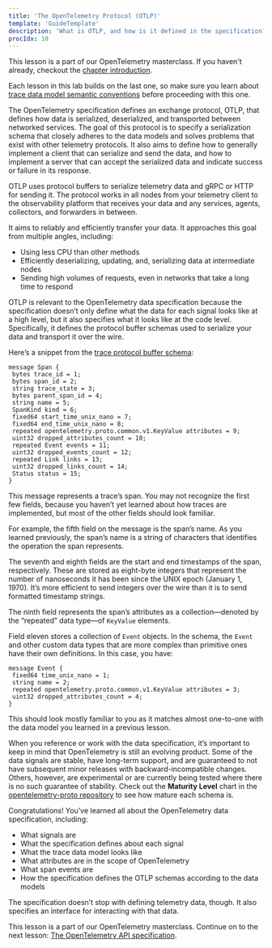 ```yaml
---
title: 'The OpenTelemetry Protocol (OTLP)'
template: 'GuideTemplate'
description: 'What is OTLP, and how is it defined in the specification?'
procIdx: 10
---
```


<Callout variant="course">

This lesson is a part of our OpenTelemetry masterclass. If you haven't already, checkout the [chapter introduction](/opentelemetry-masterclass/fundamentals).

Each lesson in this lab builds on the last one, so make sure you learn about [trace data model semantic conventions](/opentelemetry-masterclass/fundamentals/trace-data-model-semantic-conventions) before proceeding with this one.

</Callout>

The OpenTelemetry specification defines an exchange protocol, OTLP, that defines how data is serialized, deserialized, and transported between networked services. The goal of this protocol is to specify a serialization schema that closely adheres to the data models and solves problems that exist with other telemetry protocols. It also aims to define how to generally implement a client that can serialize and send the data, and how to implement a server that can accept the serialized data and indicate success or failure in its response.

OTLP uses protocol buffers to serialize telemetry data and gRPC or HTTP for sending it. The protocol works in all nodes from your telemetry client to the observability platform that receives your data and any services, agents, collectors, and forwarders in between.

It aims to reliably and efficiently transfer your data. It approaches this goal from multiple angles, including:

- Using less CPU than other methods
- Efficiently deserializing, updating, and, serializing data at intermediate nodes
- Sending high volumes of requests, even in networks that take a long time to respond

OTLP is relevant to the OpenTelemetry data specification because the specification doesn’t only define what the data for each signal looks like at a high level, but it also specifies what it looks like at the code level. Specifically, it defines the protocol buffer schemas used to serialize your data and transport it over the wire.

Here’s a snippet from the [trace protocol buffer schema](https://github.com/open-telemetry/opentelemetry-proto/blob/main/opentelemetry/proto/trace/v1/trace.proto):

```
message Span {
 bytes trace_id = 1;
 bytes span_id = 2;
 string trace_state = 3;
 bytes parent_span_id = 4;
 string name = 5;
 SpanKind kind = 6;
 fixed64 start_time_unix_nano = 7;
 fixed64 end_time_unix_nano = 8;
 repeated opentelemetry.proto.common.v1.KeyValue attributes = 9;
 uint32 dropped_attributes_count = 10;
 repeated Event events = 11;
 uint32 dropped_events_count = 12;
 repeated Link links = 13;
 uint32 dropped_links_count = 14;
 Status status = 15;
}
```

This message represents a trace’s span. You may not recognize the first few fields, because you haven’t yet learned about how traces are implemented, but most of the other fields should look familiar.

For example, the fifth field on the message is the span’s name. As you learned previously, the span’s name is a string of characters that identifies the operation the span represents.

The seventh and eighth fields are the start and end timestamps of the span, respectively. These are stored as eight-byte integers that represent the number of nanoseconds it has been since the UNIX epoch (January 1, 1970). It’s more efficient to send integers over the wire than it is to send formatted timestamp strings.

The ninth field represents the span’s attributes as a collection—denoted by the “repeated” data type—of `KeyValue` elements.

Field eleven stores a collection of `Event` objects. In the schema, the `Event` and other custom data types that are more complex than primitive ones have their own definitions. In this case, you have:

```
message Event {
 fixed64 time_unix_nano = 1;
 string name = 2;
 repeated opentelemetry.proto.common.v1.KeyValue attributes = 3;
 uint32 dropped_attributes_count = 4;
}
```

This should look mostly familiar to you as it matches almost one-to-one with the data model you learned in a previous lesson.

When you reference or work with the data specification, it’s important to keep in mind that OpenTelemetry is still an evolving product. Some of the data signals are stable, have long-term support, and are guaranteed to not have subsequent minor releases with backward-incompatible changes. Others, however, are experimental or are currently being tested where there is no such guarantee of stability. Check out the **Maturity Level** chart in the [opentelemetry-proto repository](https://github.com/open-telemetry/opentelemetry-proto#maturity-level) to see how mature each schema is.

Congratulations! You’ve learned all about the OpenTelemetry data specification, including:

- What signals are
- What the specification defines about each signal
- What the trace data model looks like
- What attributes are in the scope of OpenTelemetry
- What span events are
- How the specification defines the OTLP schemas according to the data models

The specification doesn’t stop with defining telemetry data, though. It also specifies an interface for interacting with that data.

<Callout variant="course">

This lesson is a part of our OpenTelemetry masterclass. Continue on to the next lesson: [The OpenTelemetry API specification](/opentelemetry-masterclass/fundamentals/api).

</Callout>
